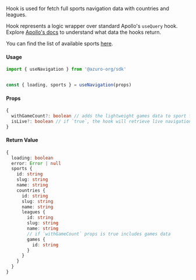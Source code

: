 
Hook is used for fetch full sports navigation data with countries and leagues.

Hook represents a logic wrapper over standard Apollo's `useQuery` hook. Explore [Apollo's docs](https://www.apollographql.com/docs/react/api/react/hooks#usequery) to understand what data the hooks return.

You can find the list of available sports [here](https://thegraph.azuro.org/subgraphs/name/azuro-protocol/azuro-api-polygon-v3/graphql?query=%7B%0A++sports+%7B%0A++++name%0A++%7D%0A%7D).

#### Usage

```ts
import { useNavigation } from '@azuro-org/sdk'


const { loading, sports } = useNavigation(props)
```

#### Props

```ts
{
  withGameCount?: boolean // adds the lightweight games data to sport for counting
  isLive?: boolean // if `true`, the hook will retrieve live navigation
}
```

#### Return Value
```ts
{ 
  loading: boolean
  error: Error | null
  sports {
    id: string
    slug: string
    name: string
    countries {
      id: string
      slug: string
      name: string
      leagues {
        id: string
        slug: string
        name: string
        // if `withGameCount` props is true includes games data
        games {
          id: string
        }
      }
    }
  }
}
```
